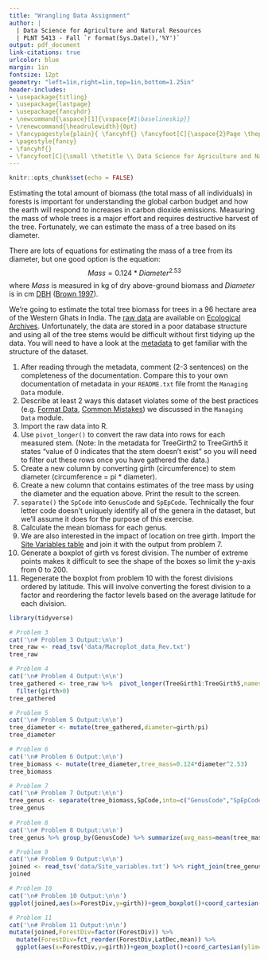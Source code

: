 ```yaml
---
title: "Wrangling Data Assignment"
author: |
  | Data Science for Agriculture and Natural Resources
  | PLNT 5413 - Fall `r format(Sys.Date(),'%Y')`
output: pdf_document
link-citations: true
urlcolor: blue
margin: 1in
fontsize: 12pt
geometry: "left=1in,right=1in,top=1in,bottom=1.25in"
header-includes:
- \usepackage{titling}
- \usepackage{lastpage}
- \usepackage{fancyhdr}
- \newcommand{\aspace}[1]{\vspace{#1\baselineskip}}
- \renewcommand{\headrulewidth}{0pt}
- \fancypagestyle{plain}{ \fancyhf{} \fancyfoot[C]{\aspace{2}Page \thepage~of~\pageref{LastPage}} }
- \pagestyle{fancy}
- \fancyhf{}
- \fancyfoot[C]{\small \thetitle \\ Data Science for Agriculture and Natural Resources\\PLNT 5413 - Fall `r format(Sys.Date(),'%Y')`\\ Page \thepage~of~\pageref{LastPage}}
---
```


```r
knitr::opts_chunk$set(echo = FALSE)
```

Estimating the total amount of biomass (the total mass of all individuals) in forests is important for understanding the global carbon budget and how the earth will respond to increases in carbon dioxide emissions. Measuring the mass of whole trees is a major effort and requires destructive harvest of the tree. Fortunately, we can estimate the mass of a tree based on its diameter.

There are lots of equations for estimating the mass of a tree from its diameter, but one good option is the equation: $$ Mass = 0.124 * Diameter^{2.53}$$ where $Mass$ is measured in kg of dry above-ground biomass and $Diameter$ is in cm [DBH](https://en.wikipedia.org/wiki/Diameter_at_breast_height) ([Brown 1997](http://www.fao.org/docrep/W4095E/W4095E00.htm)).

We’re going to estimate the total tree biomass for trees in a 96 hectare area of the Western Ghats in India. The [raw data](https://canvas.okstate.edu/courses/109158/files/12019188) are available on [Ecological Archives](https://esapubs.org/Archive/). Unfortunately, the data are stored in a poor database structure and using all of the tree stems would be difficult without first tidying up the data. You will need to have a look at the [metadata](https://esapubs.org/archive/ecol/E091/216/metadata.htm) to get familiar with the structure of the dataset.

1. After reading through the metadata, comment (2-3 sentences) on the completeness of the documentation. Compare this to your own documentation of metadata in your `README.txt` file fromt the `Managing Data` module.
2. Describe at least 2 ways this dataset violates some of the best practices (e.g. [Format Data](https://datacarpentry.org/spreadsheet-ecology-lesson/01-format-data/index.html), [Common Mistakes](https://datacarpentry.org/spreadsheet-ecology-lesson/02-common-mistakes/index.html)) we discussed in the `Managing Data` module.
3. Import the raw data into R.
4. Use `pivot_longer()` to convert the raw data into rows for each measured stem. (Note: In the metadata for TreeGirth2 to TreeGirth5 it states "value of 0 indicates that the stem doesn't exist" so you will need to filter out these rows once you have gathered the data.)
5. Create a new column by converting girth (circumference) to stem diameter (circumference = pi * diameter).
6. Create a new column that contains estimates of the tree mass by using the diameter and the equation above. Print the result to the screen.
7. `separate()` the `SpCode` into `GenusCode` and `SpEpCode`. Technically the four letter code doesn’t uniquely identify all of the genera in the dataset, but we’ll assume it does for the purpose of this exercise.
8. Calculate the mean biomass for each genus.
9. We are also interested in the impact of location on tree girth. Import the [Site Variables table](https://canvas.okstate.edu/courses/109158/files/12019189) and join it with the output from problem 7.
10. Generate a boxplot of girth vs forest division. The number of extreme points makes it difficult to see the shape of the boxes so limit the y-axis from 0 to 200.
11. Regenerate the boxplot from problem 10 with the forest divisions ordered by latitude. This will involve converting the forest division to a factor and reordering the factor levels based on the average latitude for each division.

```r
library(tidyverse)

# Problem 3
cat('\n# Problem 3 Output:\n\n')
tree_raw <- read_tsv('data/Macroplot_data_Rev.txt')
tree_raw

# Problem 4
cat('\n# Problem 4 Output:\n\n')
tree_gathered <- tree_raw %>%  pivot_longer(TreeGirth1:TreeGirth5,names_to='stem',values_to='girth') %>%
  filter(girth>0)
tree_gathered

# Problem 5
cat('\n# Problem 5 Output:\n\n')
tree_diameter <- mutate(tree_gathered,diameter=girth/pi)
tree_diameter

# Problem 6
cat('\n# Problem 6 Output:\n\n')
tree_biomass <- mutate(tree_diameter,tree_mass=0.124*diameter^2.53)
tree_biomass

# Problem 7
cat('\n# Problem 7 Output:\n\n')
tree_genus <- separate(tree_biomass,SpCode,into=c("GenusCode","SpEpCode"),sep=4)
tree_genus
  
# Problem 8
cat('\n# Problem 8 Output:\n\n')
tree_genus %>% group_by(GenusCode) %>% summarize(avg_mass=mean(tree_mass,na.rm=TRUE))

# Problem 9
cat('\n# Problem 9 Output:\n\n')
joined <- read_tsv('data/Site_variables.txt') %>% right_join(tree_genus,by='PlotID')
joined

# Problem 10
cat('\n# Problem 10 Output:\n\n')
ggplot(joined,aes(x=ForestDiv,y=girth))+geom_boxplot()+coord_cartesian(ylim=c(0,200))

# Problem 11
cat('\n# Problem 11 Output:\n\n')
mutate(joined,ForestDiv=factor(ForestDiv)) %>%
  mutate(ForestDiv=fct_reorder(ForestDiv,LatDec,mean)) %>%
  ggplot(aes(x=ForestDiv,y=girth))+geom_boxplot()+coord_cartesian(ylim=c(0,200))

```